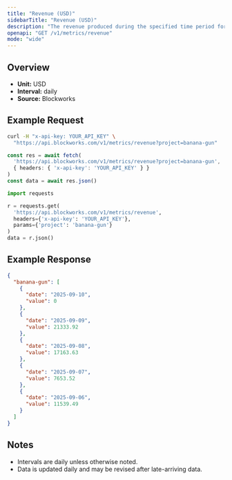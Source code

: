```yaml
---
title: "Revenue (USD)"
sidebarTitle: "Revenue (USD)"
description: "The revenue produced during the specified time period for given project."
openapi: "GET /v1/metrics/revenue"
mode: "wide"
---
```


## Overview

- **Unit:** USD
- **Interval:** daily
- **Source:** Blockworks

## Example Request

<CodeGroup>

```bash cURL
curl -H "x-api-key: YOUR_API_KEY" \
  "https://api.blockworks.com/v1/metrics/revenue?project=banana-gun"
```

```typescript TypeScript
const res = await fetch(
  'https://api.blockworks.com/v1/metrics/revenue?project=banana-gun',
  { headers: { 'x-api-key': 'YOUR_API_KEY' } }
)
const data = await res.json()
```

```python Python
import requests

r = requests.get(
  'https://api.blockworks.com/v1/metrics/revenue',
  headers={'x-api-key': 'YOUR_API_KEY'},
  params={'project': 'banana-gun'}
)
data = r.json()
```

</CodeGroup>

## Example Response

```json
{
  "banana-gun": [
    {
      "date": "2025-09-10",
      "value": 0
    },
    {
      "date": "2025-09-09",
      "value": 21333.92
    },
    {
      "date": "2025-09-08",
      "value": 17163.63
    },
    {
      "date": "2025-09-07",
      "value": 7653.52
    },
    {
      "date": "2025-09-06",
      "value": 11539.49
    }
  ]
}
```

## Notes
- Intervals are daily unless otherwise noted.
- Data is updated daily and may be revised after late-arriving data.